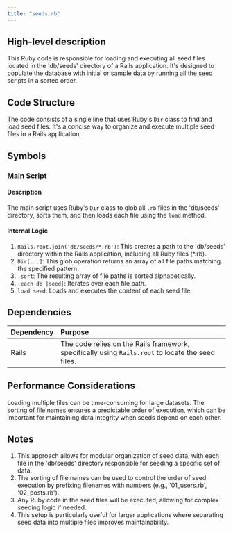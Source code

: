 ```yaml
---
title: "seeds.rb"
---
```


## High-level description
This Ruby code is responsible for loading and executing all seed files located in the 'db/seeds' directory of a Rails application. It's designed to populate the database with initial or sample data by running all the seed scripts in a sorted order.

## Code Structure
The code consists of a single line that uses Ruby's `Dir` class to find and load seed files. It's a concise way to organize and execute multiple seed files in a Rails application.

## Symbols

### Main Script
#### Description
The main script uses Ruby's `Dir` class to glob all `.rb` files in the 'db/seeds' directory, sorts them, and then loads each file using the `load` method.

#### Internal Logic
1. `Rails.root.join('db/seeds/*.rb')`: This creates a path to the 'db/seeds' directory within the Rails application, including all Ruby files (*.rb).
2. `Dir[...]`: This glob operation returns an array of all file paths matching the specified pattern.
3. `.sort`: The resulting array of file paths is sorted alphabetically.
4. `.each do |seed|`: Iterates over each file path.
5. `load seed`: Loads and executes the content of each seed file.

## Dependencies
| Dependency | Purpose |
|:-----------|:--------|
| Rails | The code relies on the Rails framework, specifically using `Rails.root` to locate the seed files. |

## Performance Considerations
Loading multiple files can be time-consuming for large datasets. The sorting of file names ensures a predictable order of execution, which can be important for maintaining data integrity when seeds depend on each other.

## Notes
1. This approach allows for modular organization of seed data, with each file in the 'db/seeds' directory responsible for seeding a specific set of data.
2. The sorting of file names can be used to control the order of seed execution by prefixing filenames with numbers (e.g., '01_users.rb', '02_posts.rb').
3. Any Ruby code in the seed files will be executed, allowing for complex seeding logic if needed.
4. This setup is particularly useful for larger applications where separating seed data into multiple files improves maintainability.
